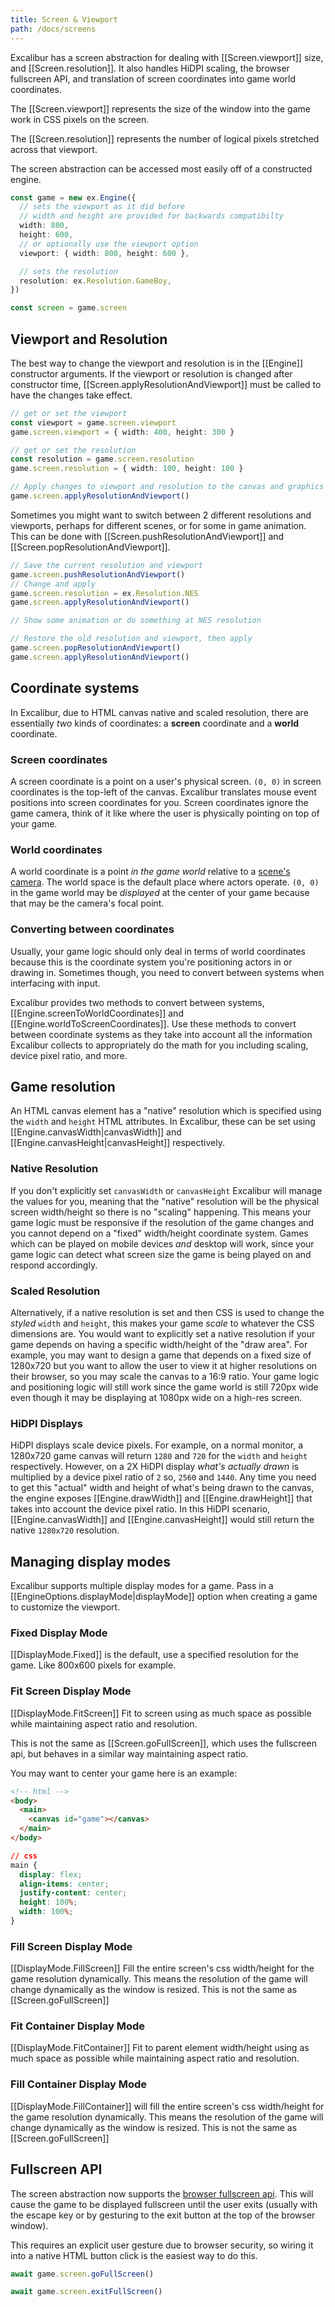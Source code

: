```yaml
---
title: Screen & Viewport
path: /docs/screens
---
```


Excalibur has a screen abstraction for dealing with [[Screen.viewport]] size, and [[Screen.resolution]]. It also handles HiDPI scaling, the browser fullscreen API, and translation of screen coordinates into game world coordinates.

The [[Screen.viewport]] represents the size of the window into the game work in CSS pixels on the screen.

The [[Screen.resolution]] represents the number of logical pixels stretched across that viewport.

The screen abstraction can be accessed most easily off of a constructed engine.

```typescript
const game = new ex.Engine({
  // sets the viewport as it did before
  // width and height are provided for backwards compatibilty
  width: 800,
  height: 600,
  // or optionally use the viewport option
  viewport: { width: 800, height: 600 },

  // sets the resolution
  resolution: ex.Resolution.GameBoy,
})

const screen = game.screen
```

## Viewport and Resolution

The best way to change the viewport and resolution is in the [[Engine]] constructor arguments. If the viewport or resolution is changed after constructor time, [[Screen.applyResolutionAndViewport]] must be called to have the changes take effect.

```typescript
// get or set the viewport
const viewport = game.screen.viewport
game.screen.viewport = { width: 400, height: 300 }

// get or set the resolution
const resolution = game.screen.resolution
game.screen.resolution = { width: 100, height: 100 }

// Apply changes to viewport and resolution to the canvas and graphics context
game.screen.applyResolutionAndViewport()
```

Sometimes you might want to switch between 2 different resolutions and viewports, perhaps for different scenes, or for some in game animation. This can be done with [[Screen.pushResolutionAndViewport]] and [[Screen.popResolutionAndViewport]].

```typescript
// Save the current resolution and viewport
game.screen.pushResolutionAndViewport()
// Change and apply
game.screen.resolution = ex.Resolution.NES
game.screen.applyResolutionAndViewport()

// Show some animation or do something at NES resolution

// Restore the old resolution and viewport, then apply
game.screen.popResolutionAndViewport()
game.screen.applyResolutionAndViewport()
```

## Coordinate systems

In Excalibur, due to HTML canvas native and scaled resolution, there are essentially _two_ kinds of coordinates: a **screen** coordinate and a **world** coordinate.

### Screen coordinates

A screen coordinate is a point on a user's physical screen. `(0, 0)` in screen coordinates is the top-left of the canvas. Excalibur translates mouse event positions into screen coordinates for you. Screen coordinates ignore the game camera, think of it like where the user is physically pointing on top of your game.

### World coordinates

A world coordinate is a point _in the game world_ relative to a [scene's camera](/docs/scenes#camera). The world space is the default place where actors operate. `(0, 0)` in the game world may be _displayed_ at the center of your game because that may be the camera's focal point.

### Converting between coordinates

Usually, your game logic should only deal in terms of world coordinates because this is the coordinate system you're positioning actors in or drawing in. Sometimes though, you need to convert between systems when interfacing with input.

Excalibur provides two methods to convert between systems, [[Engine.screenToWorldCoordinates]] and [[Engine.worldToScreenCoordinates]]. Use these methods to convert between coordinate systems as they take into account all the information Excalibur collects to appropriately do the math for you including scaling, device pixel ratio, and more.

## Game resolution

An HTML canvas element has a "native" resolution which is specified using the `width` and `height` HTML attributes. In Excalibur, these can be set using [[Engine.canvasWidth|canvasWidth]] and [[Engine.canvasHeight|canvasHeight]] respectively.

### Native Resolution

If you don't explicitly set `canvasWidth` or `canvasHeight` Excalibur will manage the values for you, meaning that the "native" resolution will be the physical screen width/height so there is no "scaling" happening. This means your game logic must be responsive if the resolution of the game changes and you cannot depend on a "fixed" width/height coordinate system. Games which can be played on mobile devices _and_ desktop will work, since your game logic can detect what screen size the game is being played on and respond accordingly.

### Scaled Resolution

Alternatively, if a native resolution is set and then CSS is used to change the _styled_ `width` and `height`, this makes your game _scale_ to whatever the CSS dimensions are. You would want to explicitly set a native resolution if your game depends on having a specific width/height of the "draw area". For example, you may want to design a game that depends on a fixed size of 1280x720 but you want to allow the user to view it at higher resolutions on their browser, so you may scale the canvas to a 16:9 ratio. Your game logic and positioning logic will still work since the game world is still 720px wide even though it may be displaying at 1080px wide on a high-res screen.

### HiDPI Displays

HiDPI displays scale device pixels. For example, on a normal monitor, a 1280x720 game canvas will return `1280` and `720` for the `width` and `height` respectively. However, on a 2X HiDPI display _what's actually drawn_ is multiplied by a device pixel ratio of `2` so, `2560` and `1440`. Any time you need to get this "actual" width and height of what's being drawn to the canvas, the engine exposes [[Engine.drawWidth]] and [[Engine.drawHeight]] that takes into account the device pixel ratio. In this HiDPI scenario, [[Engine.canvasWidth]] and [[Engine.canvasHeight]] would still return the native `1280x720` resolution.

## Managing display modes

Excalibur supports multiple display modes for a game. Pass in a [[EngineOptions.displayMode|displayMode]]
option when creating a game to customize the viewport.

### Fixed Display Mode

[[DisplayMode.Fixed]] is the default, use a specified resolution for the game. Like 800x600 pixels for example.

### Fit Screen Display Mode

[[DisplayMode.FitScreen]] Fit to screen using as much space as possible while maintaining aspect ratio and resolution.

This is not the same as [[Screen.goFullScreen]], which uses the fullscreen api, but behaves in a similar way maintaining aspect ratio.

You may want to center your game here is an example:

```html
<!-- html -->
<body>
  <main>
    <canvas id="game"></canvas>
  </main>
</body>
```

```css
// css
main {
  display: flex;
  align-items: center;
  justify-content: center;
  height: 100%;
  width: 100%;
}
```

### Fill Screen Display Mode

[[DisplayMode.FillScreen]] Fill the entire screen's css width/height for the game resolution dynamically. This means the resolution of the game will change dynamically as the window is resized. This is not the same as [[Screen.goFullScreen]]

### Fit Container Display Mode

[[DisplayMode.FitContainer]] Fit to parent element width/height using as much space as possible while maintaining aspect ratio and resolution.

### Fill Container Display Mode

[[DisplayMode.FillContainer]] will fill the entire screen's css width/height for the game resolution dynamically. This means the resolution of the game will change dynamically as the window is resized. This is not the same as [[Screen.goFullScreen]]

## Fullscreen API

The screen abstraction now supports the [browser fullscreen api](https://developer.mozilla.org/en-US/docs/Web/API/Fullscreen_API). This will cause the game to be displayed fullscreen until the user exits (usually with the escape key or by gesturing to the exit button at the top of the browser window).

<Note>

This requires an explicit user gesture due to browser security, so wiring it into a native HTML button click is the easiest way to do this.

</Note>

```typescript
await game.screen.goFullScreen()

await game.screen.exitFullScreen()
```
